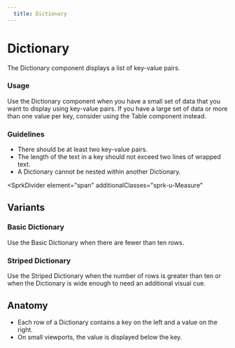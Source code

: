 ```yaml
---
  title: Dictionary
---
```


# Dictionary

The Dictionary component displays a list of key-value pairs.

<ComponentPreview
  componentName="dictionary--default-story"
  hasReact
  hasAngular
  hasHTML
/>

### Usage

Use the Dictionary component when you have a small
set of data that you want to display using key-value
pairs. If you have a large set of data or more than
one value per key, consider using the Table component
instead. 

### Guidelines

- There should be at least two key-value pairs. 
- The length of the text in a key should not
exceed two lines of wrapped text. 
- A Dictionary cannot be nested within another Dictionary. 

<SprkDivider
 element="span"
 additionalClasses="sprk-u-Measure"
></SprkDivider>

## Variants

### Basic Dictionary

Use the Basic Dictionary when there are fewer than ten rows.

<ComponentPreview
  componentName="dictionary--default-story"
  hasReact
  hasAngular
  hasHTML
/>

### Striped Dictionary

Use the Striped Dictionary when the number of rows is
greater than ten or when the Dictionary is wide enough
to need an additional visual cue. 

<ComponentPreview
  componentName="dictionary--striped"
  hasReact
  hasAngular
  hasHTML
/>

## Anatomy

- Each row of a Dictionary contains a key on
the left and a value on the right. 
- On small viewports, the value is displayed
below the key. 